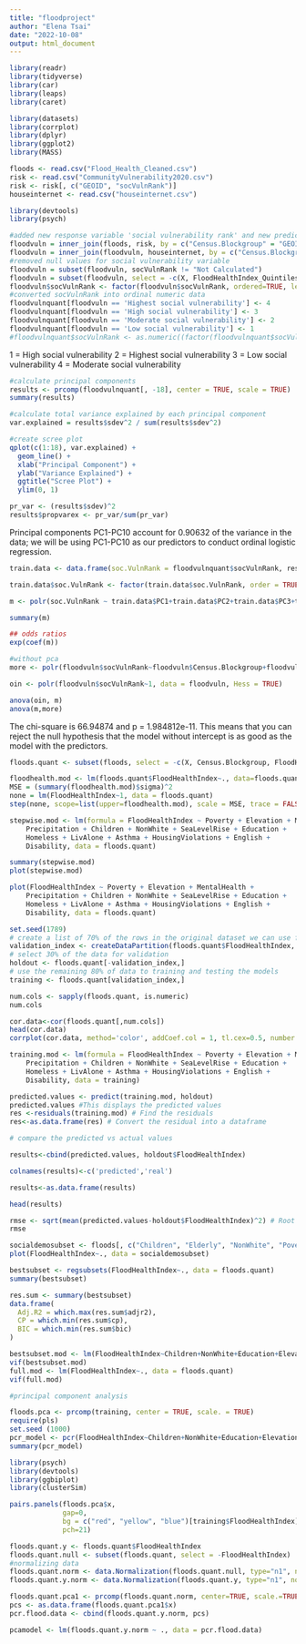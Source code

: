 ```yaml
---
title: "floodproject"
author: "Elena Tsai"
date: "2022-10-08"
output: html_document
---
```


```r
library(readr)
library(tidyverse)
library(car)
library(leaps)
library(caret)

library(datasets)
library(corrplot)
library(dplyr)
library(ggplot2)
library(MASS)

floods <- read.csv("Flood_Health_Cleaned.csv")
risk <- read.csv("CommunityVulnerability2020.csv")
risk <- risk[, c("GEOID", "socVulnRank")]
houseinternet <- read.csv("houseinternet.csv")
```
```r
library(devtools)
library(psych)
```


```r
#added new response variable 'social vulnerability rank' and new predictor variables 'house internet %'
floodvuln = inner_join(floods, risk, by = c("Census.Blockgroup" = "GEOID"))
floodvuln = inner_join(floodvuln, houseinternet, by = c("Census.Blockgroup" = "geoid"))
#removed null values for social vulnerability variable
floodvuln = subset(floodvuln, socVulnRank != "Not Calculated")
floodvuln = subset(floodvuln, select = -c(X, FloodHealthIndex_Quintiles, FloodHealthIndex))
floodvuln$socVulnRank <- factor(floodvuln$socVulnRank, ordered=TRUE, levels = c('Low social vulnerability', 'Moderate social vulnerability', 'High social vulnerability', 'Highest social vulnerability'))
#converted socVulnRank into ordinal numeric data
floodvulnquant[floodvuln == 'Highest social vulnerability'] <- 4
floodvulnquant[floodvuln == 'High social vulnerability'] <- 3
floodvulnquant[floodvuln == 'Moderate social vulnerability'] <- 2
floodvulnquant[floodvuln == 'Low social vulnerability'] <- 1
#floodvulnquant$socVulnRank <- as.numeric((factor(floodvulnquant$socVulnRank)))
```


1 = High social vulnerability
2 = Highest social vulnerability
3 = Low social vulnerability
4 = Moderate social vulnerability

```r
#calculate principal components
results <- prcomp(floodvulnquant[, -18], center = TRUE, scale = TRUE)
summary(results)

#calculate total variance explained by each principal component
var.explained = results$sdev^2 / sum(results$sdev^2)

#create scree plot
qplot(c(1:18), var.explained) + 
  geom_line() + 
  xlab("Principal Component") + 
  ylab("Variance Explained") +
  ggtitle("Scree Plot") +
  ylim(0, 1)
```
```r
pr_var <- (results$sdev)^2
results$propvarex <- pr_var/sum(pr_var)
```

Principal components PC1-PC10 account for 0.90632 of the variance in the data; we will be using PC1-PC10 as our predictors to conduct ordinal logistic regression. 
```r
train.data <- data.frame(soc.VulnRank = floodvulnquant$socVulnRank, results$x[, 1:10])

train.data$soc.VulnRank <- factor(train.data$soc.VulnRank, order = TRUE)

m <- polr(soc.VulnRank ~ train.data$PC1+train.data$PC2+train.data$PC3+train.data$PC4+train.data$PC5+train.data$PC6+train.data$PC7+train.data$PC8+train.data$PC9+train.data$PC10, data = train.data, Hess=TRUE)

summary(m)
```
```r
## odds ratios
exp(coef(m))
```
```r
#without pca
more <- polr(floodvuln$socVulnRank~floodvuln$Census.Blockgroup+floodvuln$Children+floodvuln$Elderly+floodvuln$NonWhite+floodvuln$Poverty+floodvuln$Education+floodvuln$English+floodvuln$Elevation+floodvuln$SeaLevelRise+floodvuln$Precipitation+floodvuln$Precipitation+floodvuln$Diabetes+floodvuln$MentalHealth+floodvuln$Asthma+floodvuln$Disability+floodvuln$HousingViolations+floodvuln$Homeless+floodvuln$LivAlone+floodvuln$percentage, data=floodvuln, Hess = TRUE)

oin <- polr(floodvuln$socVulnRank~1, data = floodvuln, Hess = TRUE)

anova(oin, m)
anova(m,more)
```
The chi-square is 66.94874 and p = 1.984812e-11. This means that you can reject the null hypothesis that the model without intercept is as good as the model with the predictors.



```r
floods.quant <- subset(floods, select = -c(X, Census.Blockgroup, FloodHealthIndex_Quintiles))
```


```r
floodhealth.mod <- lm(floods.quant$FloodHealthIndex~., data=floods.quant)
MSE = (summary(floodhealth.mod)$sigma)^2
none = lm(FloodHealthIndex~1, data = floods.quant)
step(none, scope=list(upper=floodhealth.mod), scale = MSE, trace = FALSE)
```
```r
stepwise.mod <- lm(formula = FloodHealthIndex ~ Poverty + Elevation + MentalHealth + 
    Precipitation + Children + NonWhite + SeaLevelRise + Education + 
    Homeless + LivAlone + Asthma + HousingViolations + English + 
    Disability, data = floods.quant)

summary(stepwise.mod)
plot(stepwise.mod)
```

```r
plot(FloodHealthIndex ~ Poverty + Elevation + MentalHealth + 
    Precipitation + Children + NonWhite + SeaLevelRise + Education + 
    Homeless + LivAlone + Asthma + HousingViolations + English + 
    Disability, data = floods.quant)
```


```r
set.seed(1789)
# create a list of 70% of the rows in the original dataset we can use for training
validation_index <- createDataPartition(floods.quant$FloodHealthIndex, p=0.70, list=FALSE)
# select 30% of the data for validation
holdout <- floods.quant[-validation_index,]
# use the remaining 80% of data to training and testing the models
training <- floods.quant[validation_index,]
```

```r
num.cols <- sapply(floods.quant, is.numeric)
num.cols

cor.data<-cor(floods.quant[,num.cols])
head(cor.data)
corrplot(cor.data, method='color', addCoef.col = 1, tl.cex=0.5, number.cex=0.4)
```
```r
training.mod <- lm(formula = FloodHealthIndex ~ Poverty + Elevation + MentalHealth + 
    Precipitation + Children + NonWhite + SeaLevelRise + Education + 
    Homeless + LivAlone + Asthma + HousingViolations + English + 
    Disability, data = training)
```

```r
predicted.values <- predict(training.mod, holdout)
predicted.values #This displays the predicted values 
res <-residuals(training.mod) # Find the residuals
res<-as.data.frame(res) # Convert the residual into a dataframe
```

```r
# compare the predicted vs actual values

results<-cbind(predicted.values, holdout$FloodHealthIndex)

colnames(results)<-c('predicted','real')

results<-as.data.frame(results)

head(results)
```

```r
rmse <- sqrt(mean(predicted.values-holdout$FloodHealthIndex)^2) # Root Mean Square Error is the standard deviation of the residuals
rmse
```
```r
socialdemosubset <- floods[, c("Children", "Elderly", "NonWhite", "Poverty", "Education", "English", "FloodHealthIndex")]
plot(FloodHealthIndex~., data = socialdemosubset)
```

```r
bestsubset <- regsubsets(FloodHealthIndex~., data = floods.quant)
summary(bestsubset)
```
```r
res.sum <- summary(bestsubset)
data.frame(
  Adj.R2 = which.max(res.sum$adjr2),
  CP = which.min(res.sum$cp),
  BIC = which.min(res.sum$bic)
)
```
```r
bestsubset.mod <- lm(FloodHealthIndex~Children+NonWhite+Education+Elevation+SeaLevelRise+Precipitation+Asthma+LivAlone, data=floods.quant)
vif(bestsubset.mod)
full.mod <- lm(FloodHealthIndex~., data = floods.quant)
vif(full.mod)
```
```r
#principal component analysis

floods.pca <- prcomp(training, center = TRUE, scale. = TRUE)
require(pls)
set.seed (1000)
pcr_model <- pcr(FloodHealthIndex~Children+NonWhite+Education+Elevation+SeaLevelRise+Precipitation+Asthma+LivAlone, data = floods.quant, scale = TRUE, validation = "CV")
summary(pcr_model)
```
```r
library(psych)
library(devtools)
library(ggbiplot)
library(clusterSim)
```

```r
pairs.panels(floods.pca$x,
             gap=0,
             bg = c("red", "yellow", "blue")[training$FloodHealthIndex],
             pch=21)
```

```r
floods.quant.y <- floods.quant$FloodHealthIndex
floods.quant.null <- subset(floods.quant, select = -FloodHealthIndex)
#normalizing data
floods.quant.norm <- data.Normalization(floods.quant.null, type="n1", normalization="column")
floods.quant.y.norm <- data.Normalization(floods.quant.y, type="n1", normalization="column")
```

```r
floods.quant.pca1 <- prcomp(floods.quant.norm, center=TRUE, scale.=TRUE)
pcs <- as.data.frame(floods.quant.pca1$x)
pcr.flood.data <- cbind(floods.quant.y.norm, pcs)
```
```r
pcamodel <- lm(floods.quant.y.norm ~ ., data = pcr.flood.data)
```


